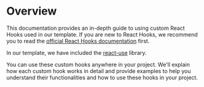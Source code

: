 # Overview

This documentation provides an in-depth guide to using custom React Hooks used in our template. If you are new to React Hooks, we recommend you to read the [official React Hooks documentation](https://react.dev/reference/react) first.
 
In our template, we have included the [react-use](https://github.com/streamich/react-use) library.

You can use these custom hooks anywhere in your project. We'll explain how each custom hook works in detail and provide examples to help you understand their functionalities and how to use these hooks in your project.